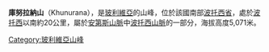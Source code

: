 {{Coord|19|48|S|65|39|W|display=title}}

'''庫努拉納山'''（Khunurana），是[[玻利維亞|玻利維亞]]的山峰，位於該國南部[[波托西省|波托西省]]，處於[[波托西|波托西]]以南約20公里，屬於[[安第斯山脈|安第斯山脈]]中[[波托西山脈|波托西山脈]]的一部分，海拔高度5,071米。

{{Bolivia-geo-stub}}
[[Category:玻利維亞山峰|Category:玻利維亞山峰]]